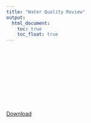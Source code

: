 ```yaml
---
title: "Water Quality Review"
output: 
  html_document:
    toc: true
    toc_float: true
---
```


<object data="./data/DioixaneREviewMay25.pdf" width="750px" height="750px">
    <embed src="./data/DioxaneReviewMay25.pdf">
    </embed>
</object>

[Download](data/DioxaneReviewMay25.pdf)